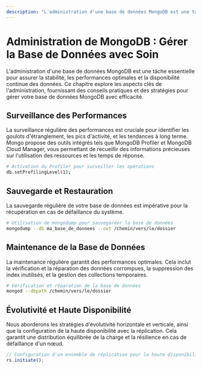 ```yaml
---
description: "L'administration d'une base de données MongoDB est une tâche essentielle pour assurer la stabilité, les performances optimales et la disponibilité continue des données. Ce chapitre explore les aspects clés de l'administration, fournissant des conseils pratiques et des stratégies pour gérer votre base de données MongoDB avec efficacité."
---
```


# Administration de MongoDB : Gérer la Base de Données avec Soin

L'administration d'une base de données MongoDB est une tâche essentielle pour assurer la stabilité, les performances optimales et la disponibilité continue des données. Ce chapitre explore les aspects clés de l'administration, fournissant des conseils pratiques et des stratégies pour gérer votre base de données MongoDB avec efficacité.

## Surveillance des Performances

La surveillance régulière des performances est cruciale pour identifier les goulots d'étranglement, les pics d'activité, et les tendances à long terme. Mongo propose des outils intégrés tels que MongoDB Profiler et MongoDB Cloud Manager, vous permettant de recueillir des informations précieuses sur l'utilisation des ressources et les temps de réponse.

```bash
# Activation du Profiler pour surveiller les opérations
db.setProfilingLevel(1);
```

## Sauvegarde et Restauration

La sauvegarde régulière de votre base de données est impérative pour la récupération en cas de défaillance du système.

```bash
# Utilisation de mongodump pour sauvegarder la base de données
mongodump --db ma_base_de_donnees --out /chemin/vers/le/dossier
```

## Maintenance de la Base de Données

La maintenance régulière garantit des performances optimales. Cela inclut la vérification et la réparation des données corrompues, la suppression des index inutilisés, et la gestion des collections temporaires.

```bash
# Vérification et réparation de la base de données
mongod --dbpath /chemin/vers/le/dossier
```

## Évolutivité et Haute Disponibilité

Nous aborderons les stratégies d'évolutivité horizontale et verticale, ainsi que la configuration de la haute disponibilité avec la réplication. Cela garantit une distribution équilibrée de la charge et la résilience en cas de défaillance d'un nœud.

```javascript
// Configuration d'un ensemble de réplication pour la haute disponibilité
rs.initiate();
```